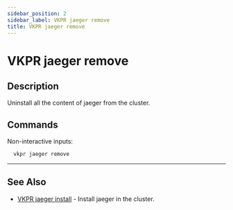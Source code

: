 ```yaml
---
sidebar_position: 2
sidebar_label: VKPR jaeger remove
title: VKPR jaeger remove
---
```


# VKPR jaeger remove

## Description

Uninstall all the content of jaeger from the cluster.

## Commands

Non-interactive inputs:

```bash
  vkpr jaeger remove
```

---

## See Also

- [VKPR jaeger install](/docs/commands/jaeger/install) - Install jaeger in the cluster.
